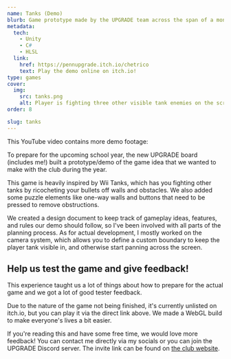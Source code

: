 ```yaml
---
name: Tanks (Demo)
blurb: Game prototype made by the UPGRADE team across the span of a month. Heavily inspired by "Tanks!" from Wii Play.
metadata:
  tech:
    - Unity
    - C#
    - HLSL
  link:
    href: https://pennupgrade.itch.io/chetrico
    text: Play the demo online on itch.io!
type: games
cover:
  img:
    src: tanks.png
    alt: Player is fighting three other visible tank enemies on the screen. They've ricocheted two bullets and are about to be hit.
order: 8

slug: tanks
---
```



This YouTube video contains more demo footage:

<div class="overflow-hidden rounded-xl">
  <YouTube id="https://youtu.be/RYcAgzZ8RGQ" />
</div>

To prepare for the upcoming school year, the new UPGRADE board (includes me!) built a prototype/demo of the game idea that we wanted to make with the club during the year.

This game is heavily inspired by Wii Tanks, which has you fighting other tanks by ricocheting your bullets off walls and obstacles. We also added some puzzle elements like one-way walls and buttons that need to be pressed to remove obstructions.

We created a design document to keep track of gameplay ideas, features, and rules our demo should follow, so I've been involved with all parts of the planning process. As for actual development, I mostly worked on the camera system, which allows you to define a custom boundary to keep the player tank visible in, and otherwise start panning across the screen.

## Help us test the game and give feedback!

This experience taught us a lot of things about how to prepare for the actual game and we got a lot of good tester feedback.

Due to the nature of the game not being finished, it's currently unlisted on itch.io, but you can play it via the direct link above. We made a WebGL build to make everyone's lives a bit easier.

If you're reading this and have some free time, we would love more feedback! You can contact me directly via my socials or you can join the UPGRADE Discord server. The invite link can be found on [the club website](https://pennupgrade.com).
